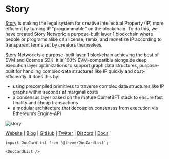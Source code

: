 # Story


<MainpageMetrics rpc="https://rpc-1.story.nodes.guru" binary="story" />

[Story](https://www.story.foundation/) is making the legal system for creative Intellectual Property (IP) more efficient by turning IP "programmable" on the blockchain. To do this, we have created Story Network: a purpose-built layer 1 blockchain where people or programs alike can license, remix, and monetize IP according to transparent terms set by creators themselves.

Story Network is a purpose-built layer 1 blockchain achieving the best of EVM and Cosmos SDK. It is 100% EVM-compatible alongside deep execution layer optimizations to support graph data structures, purpose-built for handling complex data structures like IP quickly and cost-efficiently. It does this by:

- using precompiled primitives to traverse complex data structures like IP graphs within seconds at marginal costs
- a consensus layer based on the mature CometBFT stack to ensure fast finality and cheap transactions
- a modular architecture that decouples consensus from execution via Ethereum’s Engine-API

![story](./img/story.png)

[Website](https://www.story.foundation/) | [Blog](https://www.story.foundation/media) | [GitHub](https://github.com/storyprotocol) | [Twitter](https://x.com/StoryProtocol) | [Discord](https://discord.gg/storyprotocol) | [Docs](https://docs.story.foundation/docs/what-is-story)

```mdx-code-block
import DocCardList from '@theme/DocCardList';

<DocCardList />
```

